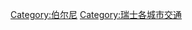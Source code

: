{{Commons category|Transport in Bern}}
[[Category:伯尔尼|Category:伯尔尼]]
[[Category:瑞士各城市交通|Category:瑞士各城市交通]]